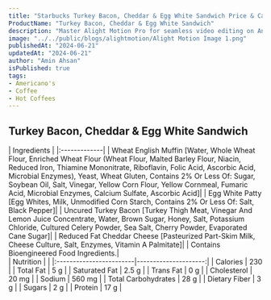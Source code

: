 ```yaml
---
title: "Starbucks Turkey Bacon, Cheddar & Egg White Sandwich Price & Calories"
ProductName: "Turkey Bacon, Cheddar & Egg White Sandwich"
description: "Master Alight Motion Pro for seamless video editing on Android, iOS, and Tablets with our ultimate guide, unlocking advanced features and elevating your skills in 2024!"
image: "../../public/blogs/alightmotion/Alight Motion Image 1.png"
publishedAt: "2024-06-21"
updatedAt: "2024-06-21"
author: "Amin Ahsan"
isPublished: true
tags:
- Americano's
- Coffee
- Hot Coffees   
---
```


 
## Turkey Bacon, Cheddar & Egg White Sandwich 
  
<div className="tables-container">
  <div className="table-wrapper">
    | Ingredients  |  
    |:-------------|
    | Wheat English Muffin [Water, Whole Wheat Flour, Enriched Wheat Flour (Wheat Flour, Malted Barley Flour, Niacin, Reduced Iron, Thiamine Mononitrate, Riboflavin, Folic Acid, Ascorbic Acid, Microbial Enzymes), Yeast, Wheat Gluten, Contains 2% Or Less Of: Sugar, Soybean Oil, Salt, Vinegar, Yellow Corn Flour, Yellow Cornmeal, Fumaric Acid, Microbial Enzymes, Calcium Sulfate, Ascorbic Acid]|
    | Egg White Patty [Egg Whites, Milk, Unmodified Corn Starch, Contains 2% Or Less Of: Salt, Black Pepper]|
    | Uncured Turkey Bacon [Turkey Thigh Meat, Vinegar And Lemon Juice Concentrate, Water, Brown Sugar, Honey, Salt, Potassium Chloride, Cultured Celery Powder, Sea Salt, Cherry Powder, Evaporated Cane Sugar]|
    | Reduced Fat Cheddar Cheese [Pasteurized Part-Skim Milk, Cheese Culture, Salt, Enzymes, Vitamin A Palmitate]|
    | Contains Bioengineered Food Ingredients.|
  </div>
  <div className="table-wrapper">
    | Nutrition               |                      |  
    |:------------------------|---------------------:|
    | Calories                | 230                  |
    | Total Fat               | 5 g                  |
    | Saturated Fat           | 2.5 g                |
    | Trans Fat               | 0 g                  |
    | Cholesterol             | 20 mg                |
    | Sodium                  | 560 mg               |
    | Total Carbohydrates     | 28 g                 |
    | Dietary Fiber           | 3 g                  |
    | Sugars                  | 2 g                  |
    | Protein                 | 17 g                 |
  </div>
</div>
<style jsx>{`
  .tables-container {
    display: flex;
    flex-direction: row;
    gap: 30px;
  }
  .table-wrapper {
    width: 500px; /* Adjust as needed */
  }
  @media (max-width: 768px) {
    .tables-container {
      flex-direction: column;
      gap: 0px; /* Adjust as needed */
    }
    .table-wrapper {
      width: 100%; /* Adjust as needed */
    }
  }
`}</style>
